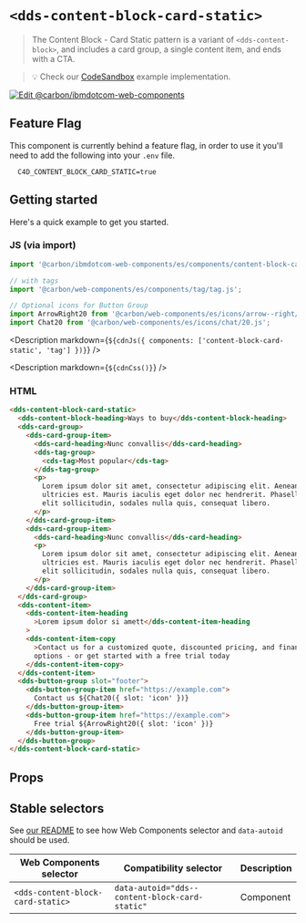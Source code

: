 
# `<dds-content-block-card-static>`

> The Content Block - Card Static pattern is a variant of `<dds-content-block>`,
> and includes a card group, a single content item, and ends with a CTA.

> 💡 Check our
> [CodeSandbox](https://githubbox.com/carbon-design-system/carbon-for-ibm-dotcom/tree/main/packages/web-components/examples/codesandbox/components/content-block-card-static)
> example implementation.

[![Edit @carbon/ibmdotcom-web-components](https://codesandbox.io/static/img/play-codesandbox.svg)](https://githubbox.com/carbon-design-system/carbon-for-ibm-dotcom/tree/main/packages/web-components/examples/codesandbox/components/content-block-card-static)

## Feature Flag

This component is currently behind a feature flag, in order to use it you'll
need to add the following into your `.env` file.

```
  C4D_CONTENT_BLOCK_CARD_STATIC=true
```

## Getting started

Here's a quick example to get you started.

### JS (via import)

```javascript
import '@carbon/ibmdotcom-web-components/es/components/content-block-card-static/index.js';

// with tags
import '@carbon/web-components/es/components/tag/tag.js';

// Optional icons for Button Group
import ArrowRight20 from '@carbon/web-components/es/icons/arrow--right/20.js';
import Chat20 from '@carbon/web-components/es/icons/chat/20.js';
```

<Description
  markdown={`${cdnJs({ components: ['content-block-card-static', 'tag'] })}`}
/>

<Description markdown={`${cdnCss()}`} />

### HTML

```html
<dds-content-block-card-static>
  <dds-content-block-heading>Ways to buy</dds-content-block-heading>
  <dds-card-group>
    <dds-card-group-item>
      <dds-card-heading>Nunc convallis</dds-card-heading>
      <dds-tag-group>
        <cds-tag>Most popular</cds-tag>
      </dds-tag-group>
      <p>
        Lorem ipsum dolor sit amet, consectetur adipiscing elit. Aenean et
        ultricies est. Mauris iaculis eget dolor nec hendrerit. Phasellus at
        elit sollicitudin, sodales nulla quis, consequat libero.
      </p>
    </dds-card-group-item>
    <dds-card-group-item>
      <dds-card-heading>Nunc convallis</dds-card-heading>
      <p>
        Lorem ipsum dolor sit amet, consectetur adipiscing elit. Aenean et
        ultricies est. Mauris iaculis eget dolor nec hendrerit. Phasellus at
        elit sollicitudin, sodales nulla quis, consequat libero.
      </p>
    </dds-card-group-item>
  </dds-card-group>
  <dds-content-item>
    <dds-content-item-heading
      >Lorem ipsum dolor si amett</dds-content-item-heading
    >
    <dds-content-item-copy
      >Contact us for a customized quote, discounted pricing, and financing
      options - or get started with a free trial today
    </dds-content-item-copy>
  </dds-content-item>
  <dds-button-group slot="footer">
    <dds-button-group-item href="https://example.com">
      Contact us ${Chat20({ slot: 'icon' })}
    </dds-button-group-item>
    <dds-button-group-item href="https://example.com">
      Free trial ${ArrowRight20({ slot: 'icon' })}
    </dds-button-group-item>
  </dds-button-group>
</dds-content-block-card-static>
```

## Props

<Props of="dds-content-block-card-static" />
<Description markdown={markdownContents} />

## Stable selectors

See
[our README](https://github.com/carbon-design-system/carbon-for-ibm-dotcom/tree/main/packages/web-components#stable-selectors-for-analytics-and-integratione2e-testing-in-web-components)
to see how Web Components selector and `data-autoid` should be used.

| Web Components selector           | Compatibility selector                         | Description |
| --------------------------------- | ---------------------------------------------- | ----------- |
| `<dds-content-block-card-static>` | `data-autoid="dds--content-block-card-static"` | Component   |

<Description markdown={contributing} />
